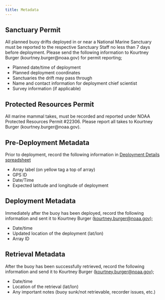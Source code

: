 ```yaml
---
title: Metadata
---
```


## Sanctuary Permit

All planned buoy drifts deployed in or near a National Marine Sanctuary must be reported to the respective Sanctuary Staff no less than 7 days before deployment. Please send the following information to Kourtney Burger (kourtney.burger\@noaa.gov) for permit reporting;

-   Planned date/time of deployment
-   Planned deployment coordinates
-   Sanctuaries the drift may pass through
-   Name and contact information for deployment chief scientist
-   Survey information (if applicable)

## Protected Resources Permit

All marine mammal takes, must be recorded and reported under NOAA Protected Resources Permit #22306. Please report all takes to Kourtney Burger (kourtney.burger\@noaa.gov).

## Pre-Deployment Metadata

Prior to deployment, record the following information in [Deployment Details spreadsheet](https://docs.google.com/spreadsheets/d/10bxlwfVOe1LFfj69B_YddxcA0V14m7codYwgD2YncFk/edit?usp=sharing)

-   Array label (on yellow tag a top of array)
-   GPS ID
-   Date/Time
-   Expected latitude and longitude of deployment

## Deployment Metadata

Immediately after the buoy has been deployed, record the following information and sent it to Kourtney Burger ([kourtney.burger\@noaa.gov](mailto:kourtney.burger@noaa.gov));

-   Date/time
-   Updated location of the deployment (lat/lon)
-   Array ID

## Retrieval Metadata

After the buoy has been successfully retrieved, record the following information and send it to Kourtney Burger ([kourtney.burger\@noaa.gov](mailto:kourtney.burger@noaa.gov));

-   Date/time
-   Location of the retrieval (lat/lon)
-   Any important notes (buoy sunk/not retrievable, recorder issues, etc.)
